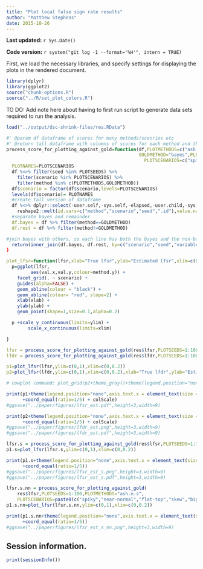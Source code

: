 ```yaml
---
title: "Plot local false sign rate results"
author: "Matthew Stephens"
date: 2015-10-26
---
```


**Last updated:** `r Sys.Date()`

**Code version:** `r system("git log -1 --format='%H'", intern = TRUE)`

First, we load the necessary libraries, and specify settings for
displaying the plots in the rendered document.

```r
library(dplyr)
library(ggplot2)
source("chunk-options.R")
source("../R/set_plot_colors.R")
```

TO DO: Add note here about having to first run script to generate data sets
required to run the analysis.

```r
load("../output/dsc-shrink-files/res.RData")

#' @param df dataframe of scores for many methods/scenrios etc
#' @return tall dataframe with columns of scores for each method and the "goldmethod" against which plot is to be made
process_score_for_plotting_against_gold=function(df,PLOTMETHODS=c("ash.n","ash.u","ash.hu"),
                                                 GOLDMETHOD="bayes",PLOTSEEDS=1:100,
                                                   PLOTSCENARIOS=c("spiky","near-normal","flat-top","skew","big-normal","bimodal")
  PLOTNAMES=PLOTSCENARIOS
  df %<>% filter(seed %in% PLOTSEEDS) %>% 
    filter(scenario %in% PLOTSCENARIOS) %>% 
    filter(method %in% c(PLOTMETHODS,GOLDMETHOD))
  df$scenario = factor(df$scenario,levels=PLOTSCENARIOS)
  levels(df$scenario)= PLOTNAMES
  #create tall version of dataframe
  df %<>% dplyr::select(-user.self,-sys.self,-elapsed,-user.child,-sys.child) %>%
    reshape2::melt(id.vars=c("method","scenario","seed",".id"),value.name="val")
  #separate bayes and remainder
  df.bayes = df %>% filter(method==GOLDMETHOD)
  df.rest = df %>% filter(method!=GOLDMETHOD)

#join bayes with others, so each line has both the bayes and the non-bayes version
  return(inner_join(df.bayes, df.rest, by=c("scenario","seed","variable")))
}

plot_lfsr=function(lfsr,xlab="True lfsr",ylab="Estimated lfsr",xlim=c(0,0.2),ylim=c(0,0.2),legend.position="bottom"){
  p=ggplot(lfsr,
         aes(val.x,val.y,colour=method.y)) +
    facet_grid(. ~ scenario) +
    guides(alpha=FALSE) +
    geom_abline(colour = "black") +
    geom_abline(colour= "red", slope=2) +
    xlab(xlab) +
    ylab(ylab) +
    geom_point(shape=1,size=0.1,alpha=0.2)

  p +scale_y_continuous(limits=ylim) +
        scale_x_continuous(limits=xlim)

}

lfsr = process_score_for_plotting_against_gold(res$lfsr,PLOTSEEDS=1:100,PLOTMETHODS="ash.n")
lfdr = process_score_for_plotting_against_gold(res$lfdr,PLOTSEEDS=1:100,PLOTMETHODS="ash.n")

p1=plot_lfsr(lfsr,ylim=c(0,1),xlim=c(0,0.2))
p2=plot_lfsr(lfdr,ylim=c(0,1),xlim=c(0,0.2),xlab="True lfdr",ylab="Estimated lfdr")

# cowplot command: plot_grid(p2+theme_gray()+theme(legend.position="none"),p1+theme_gray()+theme(legend.position="none"),nrow=2,align="v")

```

```r
print(p1+theme(legend.position="none",axis.text.x = element_text(size = 8,angle=45))
      +coord_equal(ratio=1/5) + colScale)
#ggsave("../paper/figures/lfsr_est.pdf",height=3,width=9)
```

```r
print(p2+theme(legend.position="none",axis.text.x = element_text(size = 8,angle=45))
      +coord_equal(ratio=1/5) + colScale)
#ggsave("../paper/figures/lfdr_est.png",height=3,width=9)
#ggsave("../paper/figures/lfdr_est.pdf",height=3,width=9)
```

```r
lfsr.s = process_score_for_plotting_against_gold(res$lfsr,PLOTSEEDS=1:100,PLOTMETHODS="ash.n.s")
p1.s=plot_lfsr(lfsr.s,ylim=c(0,1),xlim=c(0,0.2))

print(p1.s+theme(legend.position="none",axis.text.x = element_text(size = 8,angle=45))
      +coord_equal(ratio=1/5))
#ggsave("../paper/figures/lfsr_est_s.png",height=3,width=9)
#ggsave("../paper/figures/lfsr_est_s.pdf",height=3,width=9)
```

```r
lfsr.s.nn = process_score_for_plotting_against_gold(
    res$lfsr,PLOTSEEDS=1:100,PLOTMETHODS="ash.n.s",
    PLOTSCENARIOS=paste0(c("spiky","near-normal","flat-top","skew","big-normal","bimodal"),"-nn"))
p1.s.nn=plot_lfsr(lfsr.s.nn,ylim=c(0,1),xlim=c(0,0.2))

print(p1.s.nn+theme(legend.position="none",axis.text.x = element_text(size = 8,angle=45))
      +coord_equal(ratio=1/5))
#ggsave("../paper/figures/lfsr_est_s_nn.png",height=3,width=9)


```

## Session information.

```r
print(sessionInfo())
```
